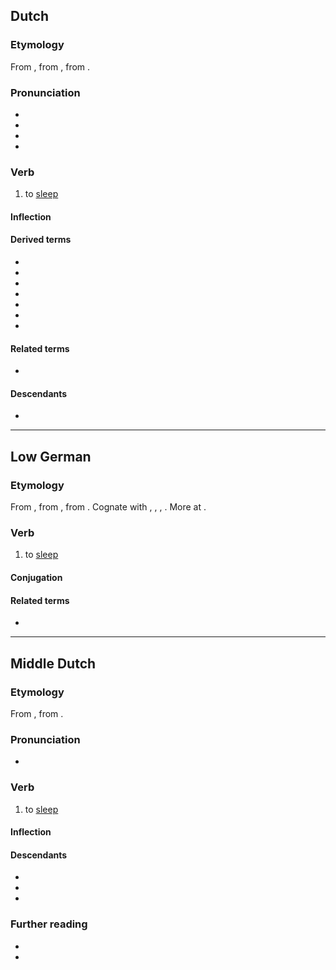 ==Dutch==

===Etymology===
From {{inh|nl|dum|slâpen}}, from {{inh|nl|odt|slāpan}}, from {{inh|nl|gem-pro|*slēpaną}}.

===Pronunciation===
* {{IPA|/ˈslaː.pə(n)/|lang=nl}}
* {{hyphenation|sla|pen|lang=nl}}
* {{audio|Nl-slapen.ogg|Audio|lang=nl}}
* {{rhymes|aːpən|lang=nl}}

===Verb===
{{nl-verb}}

# to [[sleep]]
#: {{syn|nl|maffen|pitten}}

====Inflection====
{{nl-conj-st|class=7|slaap|sliep|slapen|slape}}

====Derived terms====
* {{l|nl|beslapen}}
* {{l|nl|slaapkamer}}
* {{l|nl|slaaplied}}
* {{l|nl|slaapzaal}}
* {{l|nl|slapenstijd}}
* {{l|nl|uitslapen}}
* {{l|nl|verslapen}}

====Related terms====
* {{l|nl|slaap}}

====Descendants====
* {{desc|af|slaap}}

----

==Low German==

===Etymology===
From {{inh|nds|gml|slāpen}}, from {{inh|nds|osx|slapan}}, from {{inh|nds|gem-pro|*slēpaną}}. Cognate with {{cog|nl|slapen}}, {{cog|de|schlafen}}, {{cog|fy|sliepe}}, {{cog|en|sleep}}. More at {{l|en|sleep}}.

===Verb===
{{head|nds|verb|past singular|sleep|past participle|slapen|auxiliary verb|hebben}}

# {{lb|nds|Low Saxon}} to [[sleep]]

====Conjugation====
{{nds-conj-st|class=7|slaap|slöpp|sleep|slep|slap|slap}}

====Related terms====
* {{l|nds|Slaap}}

----

==Middle Dutch==

===Etymology===
From {{inh|dum|odt|slāpan}}, from {{inh|dum|gem-pro|*slēpaną}}.

===Pronunciation===
* {{IPA|lang=dum|/ˈslaːpən/}}

===Verb===
{{dum-verb|head=slâpen}}

# to [[sleep]]

====Inflection====
{{dum-conj-st|class=7|slâp|sliep|sliep|slâp}}

====Descendants====
* {{desctree|nl|slapen}}
* {{desc|li|slaope}}
* {{desc|zea|slaepe}}

===Further reading===
* {{R:VMNW|ID40703|II}}
* {{R:MNW|52279}}